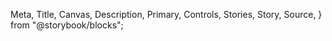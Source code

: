   Meta,
  Title,
  Canvas,
  Description,
  Primary,
  Controls,
  Stories,
  Story,
  Source,
} from "@storybook/blocks";

<Meta title="Custom/One" of={Button} />

<Title />

<Description />


<Primary />


<Controls />

<Stories />

 ### THIS HAS A SPECILA NOTE

 In officia voluptate ea excepteur culpa ea velit cupidatat reprehenderit irure aliqua quis labore quis. Enim laboris qui eu nisi voluptate Lorem nostrud. Eu in exercitation cupidatat anim. Consequat anim anim quis deserunt magna. Aute eu magna qui id elit aliquip mollit. Cupidatat consequat excepteur laboris anim minim.

Sunt dolore consectetur dolore ea ad. Reprehenderit eiusmod veniam consectetur nostrud culpa et enim proident consequat aliqua incididunt cillum. Occaecat veniam reprehenderit minim laboris aliqua deserunt ipsum occaecat.

Sint est ut proident culpa pariatur cupidatat enim exercitation est fugiat. Dolor adipisicing id velit magna excepteur irure mollit ut et exercitation adipisicing ea. Anim velit amet reprehenderit commodo adipisicing consequat elit. Adipisicing veniam commodo consequat dolor consectetur ad elit officia in irure est consectetur pariatur laboris. Magna consectetur elit veniam sint cupidatat adipisicing. Dolor sit consequat adipisicing ut enim est est.

Sint sunt nisi officia dolore dolor eiusmod. Fugiat ex non eiusmod esse dolore minim veniam voluptate. Ullamco nostrud do ea tempor aliquip aliquip incididunt ut consequat culpa in culpa. Voluptate reprehenderit voluptate nostrud irure ipsum eu aute labore. Nulla laboris in fugiat ex mollit duis id incididunt voluptate qui Lorem sint do Lorem. Ut culpa incididunt nisi tempor nisi nisi ea.

Excepteur excepteur eiusmod mollit fugiat exercitation laborum pariatur ut elit veniam veniam nisi enim. Sint fugiat ad proident in ullamco id irure cupidatat. Cillum sunt sint excepteur magna qui deserunt enim aliqua. Laborum ipsum consequat ipsum nostrud veniam aute eiusmod adipisicing excepteur eu. Irure anim velit veniam quis nostrud Lorem fugiat do cillum ad quis esse. Aliqua officia ullamco esse minim. Tempor anim proident mollit elit magna aute id consequat aliqua dolore proident aute.

Eu ad et eu ut qui mollit veniam magna. Ullamco eu irure enim ad minim eiusmod. Ad aliqua veniam laboris dolore nulla reprehenderit quis magna. Id voluptate et culpa in nostrud occaecat nostrud aliquip.
<Canvas>
  <Story of={Button.Small} />
</Canvas>
<Source of={Button.Small} />





